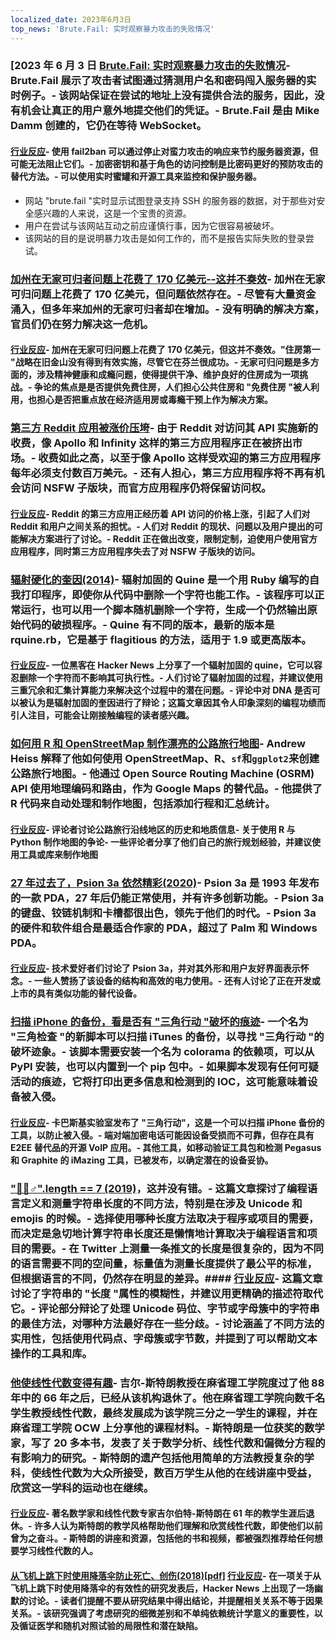 ```yaml
---
localized_date: 2023年6月3日
top_news: 'Brute.Fail: 实时观察暴力攻击的失败情况'
---
```




<CallToAction />

<Steps>

### [2023 年 6 月 3 日 [Brute.Fail: 实时观察暴力攻击的失败情况](https://brute.fail/)- Brute.Fail 展示了攻击者试图通过猜测用户名和密码闯入服务器的实时例子。- 该网站保证在尝试的地址上没有提供合法的服务，因此，没有机会让真正的用户意外地提交他们的凭证。- Brute.Fail 是由 Mike Damm 创建的，它仍在等待 WebSocket。

#### [行业反应](http://news.ycombinator.com/item?id=36169954)- 使用 fail2ban 可以通过停止对蛮力攻击的响应来节约服务器资源，但可能无法阻止它们。- 加密密钥和基于角色的访问控制是比密码更好的预防攻击的替代方法。- 可以使用实时蜜罐和开源工具来监控和保护服务器。

- 网站 "brute.fail "实时显示试图登录支持 SSH 的服务器的数据，对于那些对安全感兴趣的人来说，这是一个宝贵的资源。
- 用户在尝试与该网站互动之前应谨慎行事，因为它很容易被破坏。
- 该网站的目的是说明暴力攻击是如何工作的，而不是报告实际失败的登录尝试。

### [加州在无家可归者问题上花费了 170 亿美元--这并不奏效](https://www.wsj.com/articles/california-homeless-population-oakland-wood-street-encampment-78d42cc3)- 加州在无家可归问题上花费了 170 亿美元，但问题依然存在。- 尽管有大量资金涌入，但多年来加州的无家可归者却在增加。- 没有明确的解决方案，官员们仍在努力解决这一危机。

#### [行业反应](http://news.ycombinator.com/item?id=36162154)- 加州在无家可归问题上花费了 170 亿美元，但这并不奏效。"住房第一 "战略在旧金山没有得到有效实施，尽管它在芬兰很成功。- 无家可归问题是多方面的，涉及精神健康和成瘾问题，使得提供干净、维护良好的住房成为一项挑战。- 争论的焦点是是否提供免费住房，人们担心公共住房和 "免费住房 "被人利用，也担心是否把重点放在经济适用房或毒瘾干预上作为解决方案。

### [第三方 Reddit 应用被涨价压垮](https://kotaku.com/reddit-third-party-3rd-apps-pricing-crush-ios-android-1850493992)- 由于 Reddit 对访问其 API 实施新的收费，像 Apollo 和 Infinity 这样的第三方应用程序正在被挤出市场。- 收费如此之高，以至于像 Apollo 这样受欢迎的第三方应用程序每年必须支付数百万美元。- 还有人担心，第三方应用程序将不再有机会访问 NSFW 子版块，而官方应用程序仍将保留访问权。

#### [行业反应](http://news.ycombinator.com/item?id=36162235)- Reddit 的第三方应用正经历着 API 访问的价格上涨，引起了人们对 Reddit 和用户之间关系的担忧。- 人们对 Reddit 的现状、问题以及用户提出的可能解决方案进行了讨论。- Reddit 正在做出改变，限制定制，迫使用户使用官方应用程序，同时第三方应用程序失去了对 NSFW 子版块的访问。

### [辐射硬化的奎因(2014)](https://github.com/mame/radiation-hardened-quine)- 辐射加固的 Quine 是一个用 Ruby 编写的自我打印程序，即使你从代码中删除一个字符也能工作。- 该程序可以正常运行，也可以用一个脚本随机删除一个字符，生成一个仍然输出原始代码的破损程序。- Quine 有不同的版本，最新的版本是 rquine.rb，它是基于 flagitious 的方法，适用于 1.9 或更高版本。

#### [行业反应](http://news.ycombinator.com/item?id=36162164)- 一位黑客在 Hacker News 上分享了一个辐射加固的 quine，它可以容忍删除一个字符而不影响其可执行性。- 人们讨论了辐射加固的过程，并建议使用三重冗余和汇集计算能力来解决这个过程中的潜在问题。- 评论中对 DNA 是否可以被认为是辐射加固的奎因进行了辩论；这篇文章因其令人印象深刻的编程功绩而引人注目，可能会让刚接触编程的读者感兴趣。

### [如何用 R 和 OpenStreetMap 制作漂亮的公路旅行地图](https://www.andrewheiss.com/blog/2023/06/01/geocoding-routing-openstreetmap-r/)- Andrew Heiss 解释了他如何使用 OpenStreetMap、R、`sf`和`ggplot2`来创建公路旅行地图。- 他通过 Open Source Routing Machine (OSRM) API 使用地理编码和路由，作为 Google Maps 的替代品。- 他提供了 R 代码来自动处理和制作地图，包括添加行程和汇总统计。

#### [行业反应](http://news.ycombinator.com/item?id=36159864)- 评论者讨论公路旅行沿线地区的历史和地质信息- 关于使用 R 与 Python 制作地图的争论- 一些评论者分享了他们自己的旅行规划经验，并建议使用工具或库来制作地图

### [27 年过去了，Psion 3a 依然精彩(2020)](https://mcgst.com/2020/12/01/27-years-later-and-the-psion-3a-is-still-wonderful/)- Psion 3a 是 1993 年发布的一款 PDA，27 年后仍能正常使用，并有许多创新功能。- Psion 3a 的键盘、铰链机制和卡槽都很出色，领先于他们的时代。- Psion 3a 的硬件和软件组合是最适合作家的 PDA，超过了 Palm 和 Windows PDA。

#### [行业反应](http://news.ycombinator.com/item?id=36162265)- 技术爱好者们讨论了 Psion 3a，并对其外形和用户友好界面表示怀念。- 一些人赞扬了该设备的结构和高效的电力使用。- 还有人讨论了正在开发或上市的具有类似功能的替代设备。

### [扫描 iPhone 的备份，看是否有 "三角行动 "破坏的痕迹](https://github.com/KasperskyLab/triangle_check)- 一个名为 "三角检查 "的新脚本可以扫描 iTunes 的备份，以寻找 "三角行动 "的破坏迹象。- 该脚本需要安装一个名为 colorama 的依赖项，可以从 PyPI 安装，也可以内置到一个 pip 包中。- 如果脚本发现有任何可疑活动的痕迹，它将打印出更多信息和检测到的 IOC，这可能意味着设备被入侵。

#### [行业反应](http://news.ycombinator.com/item?id=36164340)- 卡巴斯基实验室发布了 "三角行动"，这是一个可以扫描 iPhone 备份的工具，以防止被入侵。- 端对端加密电话可能因设备受损而不可靠，但存在具有 E2EE 替代品的开源 VoIP 应用。- 其他工具，如移动验证工具包和检测 Pegasus 和 Graphite 的 iMazing 工具，已被发布，以确定潜在的设备妥协。

### ["🤦🏼♂".length == 7 (2019)](https://hsivonen.fi/string-length/)，这并没有错。- 这篇文章探讨了编程语言定义和测量字符串长度的不同方法，特别是在涉及 Unicode 和 emojis 的时候。- 选择使用哪种长度方法取决于程序或项目的需要，而决定是急切地计算字符串长度还是懒惰地计算取决于编程语言和项目的需要。- 在 Twitter 上测量一条推文的长度是很复杂的，因为不同的语言需要不同的空间量，标量值为测量长度提供了最公平的标准，但根据语言的不同，仍然存在明显的差异。#### [行业反应](http://news.ycombinator.com/item?id=36159443)- 这篇文章讨论了字符串的 "长度 "属性的模糊性，并建议用更精确的描述符取代它。- 评论部分辩论了处理 Unicode 码位、字节或字母簇中的字符串的最佳方法，对哪种方法最好存在一些分歧。- 讨论涵盖了不同方法的实用性，包括使用代码点、字母簇或字节数，并提到了可以帮助文本操作的工具和库。

### [他使线性代数变得有趣](https://news.mit.edu/2023/gilbert-strang-made-linear-algebra-fun-0531)- 吉尔-斯特朗教授在麻省理工学院度过了他 88 年中的 66 年之后，已经从该机构退休了。他在麻省理工学院向数千名学生教授线性代数，最终发展成为该学院三分之一学生的课程，并在麻省理工学院 OCW 上分享他的课程材料。- 斯特朗是一位获奖的数学家，写了 20 多本书，发表了关于数学分析、线性代数和偏微分方程的有影响力的研究。- 斯特朗的遗产包括他用简单的方法教授复杂的学科，使线性代数为大众所接受，数百万学生从他的在线讲座中受益，欣赏这一学科的运动也在继续。

#### [行业反应](http://news.ycombinator.com/item?id=36168068)- 著名数学家和线性代数专家吉尔伯特-斯特朗在 61 年的教学生涯后退休。- 许多人认为斯特朗的教学风格帮助他们理解和欣赏线性代数，即使他们以前曾为之奋斗。- 斯特朗的讲座和资源，包括他的书和视频，都被强烈推荐给任何想要学习线性代数的人。

#### [从飞机上跳下时使用降落伞防止死亡、创伤(2018)[pdf]](https://www.bmj.com/content/bmj/363/bmj.k5094.full.pdf) [行业反应](http://news.ycombinator.com/item?id=36161175)- 在一项关于从飞机上跳下时使用降落伞的有效性的研究发表后，Hacker News 上出现了一场幽默的讨论。- 读者们提醒不要从研究结果中得出结论，并提醒相关关系不等于因果关系。- 该研究强调了考虑研究的细微差别和不单纯依赖统计学意义的重要性，以及循证医学和随机对照试验的局限性和潜在缺陷。

</Steps>
